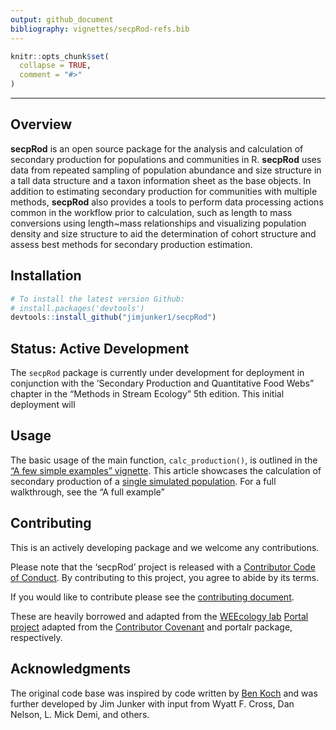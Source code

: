 ```yaml
---
output: github_document
bibliography: vignettes/secpRod-refs.bib
---
```

<!-- README.md is generated from README.Rmd. Please edit that file -->

```r
knitr::opts_chunk$set(
  collapse = TRUE,
  comment = "#>"
)
```

---

Overview
--------

**secpRod** is an open source package for the analysis and calculation of secondary production for populations and communities in R. **secpRod** uses data from repeated sampling of population abundance and size structure in a tall data structure and a taxon information sheet as the base objects. In addition to estimating secondary production for communities with multiple methods, **secpRod** also provides a tools to perform data processing actions common in the workflow prior to calculation, such as length to mass conversions using length\~mass relationships and visualizing population density and size structure to aid the determination of cohort structure and assess best methods for secondary production estimation.

Installation
------------

```r
# To install the latest version Github:
# install.packages('devtools')
devtools::install_github("jimjunker1/secpRod")
```
Status: Active Development
-----------

The `secpRod` package is currently under development for deployment in conjunction with the 'Secondary Production and Quantitative Food Webs" chapter in the "Methods in Stream Ecology" 5th edition. This initial deployment will 

Usage
--------

The basic usage of the main function, `calc_production()`, is outlined in the ["A few simple examples" vignette](https://jimjunker1.github.io/secpRod/articles/simple-example.html). This article showcases the calculation of secondary production of a [single simulated population](https://jimjunker1.github.io/secpRod/articles/sampling-simulation.html). For a full walkthrough, see the "A full example" 


<!-- secpRod has XX functions related to data organization: -->

<!-- - `frac_merge` takes raw count data and provides areal and subsampling adjustments. This function includes QA/QC checks for un-paired fractions and returns size-class abundance standardized to area. -->
<!-- - `mass_adj` combines  -->

<!-- secpRod has XX functions related to data visualization: -->

<!-- - `len_freq` combines data returned from `frac_merge` to taxon-level histograms -->
<!-- - `allen_curve` takes  -->

<!-- `calc_production` is the main function of secpRod. This function estimates bootstrapped secondary production from multiple methods determined in the `taxaInfo` object. -->

Contributing
------------

This is an actively developing package and we welcome any contributions.  

Please note that the 'secpRod' project is released with a [Contributor Code of Conduct](.github/CODE_OF_CONDUCT.md). By contributing to this project, you agree to abide by its terms.

If you would like to contribute please see the [contributing document](.github/CONTRIBUTING.md). 

These are heavily borrowed and adapted from the [WEEcology lab](https://www.weecology.org/) [Portal project](https://portal.weecology.org/) adapted from the [Contributor Covenant](https://www.contributor-covenant.org/) and portalr package, respectively.

Acknowledgments
--------------

The original code base was inspired by code written by [Ben Koch](https://scholar.google.com/citations?user=30HVNGEAAAAJ&hl=en) and was further developed by Jim Junker with input from Wyatt F. Cross, Dan Nelson, L. Mick Demi, and others. 
